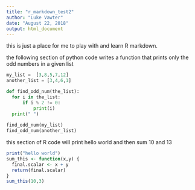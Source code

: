 ```yaml
---
title: "r_markdown_test2"
author: "Luke Vawter"
date: "August 22, 2018"
output: html_document
---
```

this is just a place for me to play with and learn R markdown.


the following section of python code writes a function that prints only the odd numbers in a given list

```python
my_list =  [3,8,5,7,12]
another_list = [3,4,6,1]

def find_odd_num(the_list):
  for i in the_list:
      if i % 2 != 0:
          print(i)
  print(" ")
          
find_odd_num(my_list)
find_odd_num(another_list)
```

this section of R code will print hello world and then sum 10 and 13
```r
print("hello world")
sum_this <- function(x,y) {
  final.scalar <- x + y
  return(final.scalar)
}
sum_this(10,3)
```

